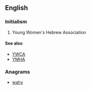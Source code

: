 ==English==
{{wikipedia}}
===Initialism===
{{rfc-header|Initialism}}
{{head|en|initialism}}

# Young Women's Hebrew Association

====See also====
* [[YWCA]]
* [[YMHA]]

===Anagrams===
* [[wahy#English|wahy]]